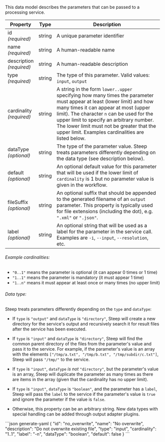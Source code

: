 This data model describes the parameters that can be passed to a processing
service.

| Property                     | Type   | Description
| ---------------------------- | ------ | -----------
| id<br/>*(required)*          | string | A unique parameter identifier
| name<br/>*(required)*        | string | A human-readable name
| description<br/>*(required)* | string | A human-readable description
| type<br/>*(required)*        | string | The type of this parameter. Valid values: `input`, `output`
| cardinality<br/>*(required)* | string | A string in the form `lower..upper` specifying how many times the parameter must appear at least (lower limit) and how many times it can appear at most (upper limit). The character `n` can be used for the upper limit to specify an arbitrary number. The lower limit must not be greater that the upper limit. Examples cardinalities are listed below.
| dataType<br/>*(optional)*    | string | The type of the parameter value. Steep treats parameters differently depending on the data type (see description below).
| default<br/>*(optional)*     | string | An optional default value for this parameter that will be used if the lower limit of `cardinality` is 1 but no parameter value is given in the workflow.
| fileSuffix<br/>*(optional)*  | string | An optional suffix that should be appended to the generated filename of an `output` parameter. This property is typically used for file extensions (including the dot), e.g. `".xml"` or `".json"`.
| label<br/>*(optional)*       | string | An optional string that will be used as a label for the parameter in the service call. Examples are `-i`, `--input`, `--resolution`, etc.

###### Example cardinalities:

* `"0..1"` means the parameter is optional (it can appear 0 times or 1 time)
* `"1..1"` means the parameter is mandatory (it must appear 1 time)
* `"1..n"` means it must appear at least once or many times (no upper limit)

###### Data type:

Steep treats parameters differently depending on the `type` and `dataType`:

* If `type` is `"output"` and `dataType` is `"directory"`, Steep will create a new
  directory for the service's output and recursively search it for result files
  after the service has been executed.
* If `type` is `"input"` and `dataType` is `"directory"`, Steep will find the
  common parent directory of the files from the parameter's value and pass it
  to the service. For example, if the parameter's value is an array with the
  elements `["/tmp/a.txt", "/tmp/b.txt", "/tmp/subdir/c.txt"]`, Steep will pass
  `"/tmp/"` to the service.
* If `type` is `"input"`, `dataType` *is not* `"directory"`, but the
  parameter's value is an array, Steep will duplicate the parameter as many
  times as there are items in the array (given that the cardinality has no
  upper limit).

* If `type` is `"input"`, `dataType` is `"boolean"`, and the parameter has
  a `label`, Steep will pass the `label` to the service if the parameter's
  value is `true` and ignore the parameter if the value is `false`.
* Otherwise, this property can be an arbitrary string. New data types with
  special handling can be added through <DocsLink href="#output-adapters">output adapter plugins</DocsLink>.

<CodeContainer title="Example">
```json generate-yaml
{
  "id": "no_overwrite",
  "name": "No overwrite",
  "description": "Do not overwrite existing file",
  "type": "input",
  "cardinality": "1..1",
  "label": "-n",
  "dataType": "boolean",
  "default": false
}
```
</CodeContainer>
